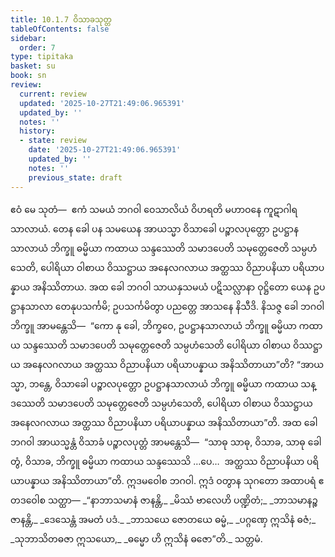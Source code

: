 ```yaml
---
title: 10.1.7 ဝိသာခသုတ္တ
tableOfContents: false
sidebar:
  order: 7
type: tipitaka
basket: su
book: sn
review:
  current: review
  updated: '2025-10-27T21:49:06.965391'
  updated_by: ''
  notes: ''
  history:
  - state: review
    date: '2025-10-27T21:49:06.965391'
    updated_by: ''
    notes: ''
    previous_state: draft
---
```



<ReviewStatus review={frontmatter.review} showDetails={true} />

<HypothesisAnnotation frontmatter={frontmatter} />

<DynamicBreadcrumb />

<Division number="241" book="sn" e="ch" v="18" p="315">

<Paragraph number="1281" book="sn">
ဧဝံ မေ သုတံ—  ဧကံ သမယံ ဘဂဝါ ဝေသာလိယံ ဝိဟရတိ မဟာဝနေ ကူဋာဂါရသာလာယံ. တေန ခေါ ပန သမယေန အာယသ္မာ ဝိသာခေါ ပဉ္စာလပုတ္တော ဥပဋ္ဌာနသာလာယံ ဘိက္ခူ ဓမ္မိယာ ကထာယ သန္ဒဿေတိ သမာဒပေတိ သမုတ္တေဇေတိ သမ္ပဟံသေတိ, ပေါရိယာ ဝါစာယ ဝိဿဋ္ဌာယ အနေလဂလာယ အတ္ထဿ ဝိညာပနိယာ ပရိယာပန္နာယ အနိဿိတာယ.
</Paragraph>

<Paragraph number="1282" book="sn">
အထ ခေါ ဘဂဝါ သာယနှသမယံ ပဋိသလ္လာနာ ဝုဋ္ဌိတော ယေန ဥပဋ္ဌာနသာလာ တေနုပသင်္ကမိ; ဥပသင်္ကမိတွာ ပညတ္တေ အာသနေ နိသီဒိ. နိသဇ္ဇ ခေါ ဘဂဝါ ဘိက္ခူ အာမန္တေသိ—  “ကော နု ခေါ, ဘိက္ခဝေ, ဥပဋ္ဌာနသာလာယံ ဘိက္ခူ ဓမ္မိယာ ကထာယ သန္ဒဿေတိ သမာဒပေတိ သမုတ္တေဇေတိ သမ္ပဟံသေတိ ပေါရိယာ ဝါစာယ ဝိဿဋ္ဌာယ အနေလဂလာယ အတ္ထဿ ဝိညာပနိယာ ပရိယာပန္နာယ အနိဿိတာယာ”တိ? “အာယသ္မာ, ဘန္တေ, ဝိသာခေါ ပဉ္စာလပုတ္တော ဥပဋ္ဌာနသာလာယံ ဘိက္ခူ ဓမ္မိယာ ကထာယ သန္ဒဿေတိ သမာဒပေတိ သမုတ္တေဇေတိ သမ္ပဟံသေတိ, ပေါရိယာ ဝါစာယ ဝိဿဋ္ဌာယ အနေလဂလာယ အတ္ထဿ ဝိညာပနိယာ ပရိယာပန္နာယ အနိဿိတာယာ”တိ.
</Paragraph>

<Paragraph number="1283" book="sn">
အထ ခေါ ဘဂဝါ အာယသ္မန္တံ ဝိသာခံ ပဉ္စာလပုတ္တံ အာမန္တေသိ—  “သာဓု သာဓု, ဝိသာခ, သာဓု ခေါ တွံ, ဝိသာခ, ဘိက္ခူ ဓမ္မိယာ ကထာယ သန္ဒဿေသိ …ပေ…  အတ္ထဿ ဝိညာပနိယာ ပရိယာပန္နာယ အနိဿိတာယာ”တိ.
</Paragraph>

<Paragraph number="1284" book="sn">
ဣဒမဝေါစ ဘဂဝါ. ဣဒံ ဝတွာန သုဂတော အထာပရံ ဧတဒဝေါစ သတ္ထာ—
</Paragraph>

<Paragraph number="1285" type="verses" book="sn">
_“နာဘာသမာနံ ဇာနန္တိ,_  
_မိဿံ ဗာလေဟိ ပဏ္ဍိတံ;_  
_ဘာသမာနဉ္စ ဇာနန္တိ,_  
_ဒေသေန္တံ အမတံ ပဒံ._  

</Paragraph>

<Paragraph number="1286" type="verses" book="sn">
_ဘာသယေ ဇောတယေ ဓမ္မံ,_  
_ပဂ္ဂဏှေ ဣသိနံ ဓဇံ;_  
_သုဘာသိတဓဇာ ဣသယော,_  
_ဓမ္မော ဟိ ဣသိနံ ဓဇော”တိ._  


</Paragraph>
</Division>

<Paragraph number="1287" type="center" book="sn">
သတ္တမံ.
</Paragraph>